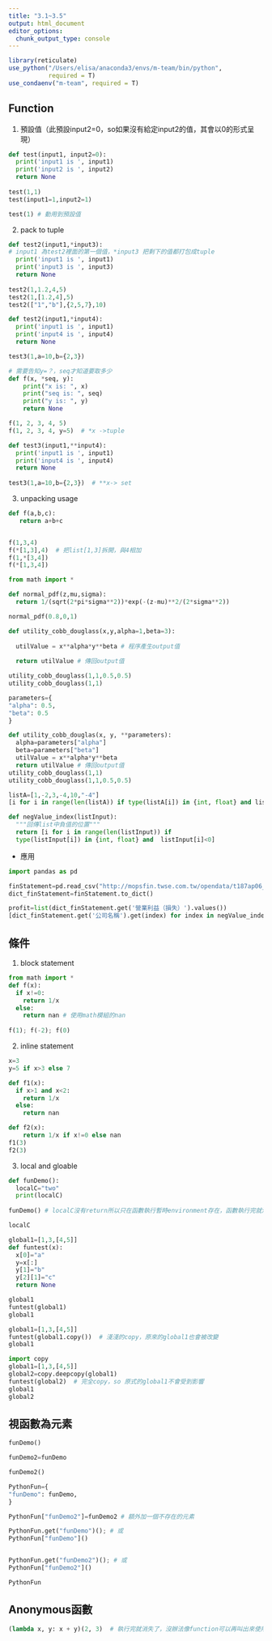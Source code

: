 ```yaml
---
title: "3.1~3.5"
output: html_document
editor_options: 
  chunk_output_type: console
---
```


```r
library(reticulate)
use_python("/Users/elisa/anaconda3/envs/m-team/bin/python",
           required = T)
use_condaenv("m-team", required = T)
```

## Function
1. 預設值（此預設input2=0，so如果沒有給定input2的值，其會以0的形式呈現）
```python
def test(input1, input2=0):
  print('input1 is ', input1)
  print('input2 is ', input2)
  return None
  
test(1,1) 
test(input1=1,input2=1)

test(1) # 動用到預設值
```

2. pack to tuple
```python
def test2(input1,*input3):  
# input1 為test2裡面的第一個值，*input3 把剩下的值都打包成tuple
  print('input1 is ', input1)
  print('input3 is ', input3)
  return None
 
test2(1,1.2,4,5)
test2(1,[1.2,4],5)
test2(["1","b"],{2,5,7},10)
```

```python
def test2(input1,*input4):
  print('input1 is ', input1)
  print('input4 is ', input4)
  return None

test3(1,a=10,b={2,3})
```

```python
# 需要告知y=？，seq才知道要取多少
def f(x, *seq, y):
    print("x is: ", x)
    print("seq is: ", seq)
    print("y is: ", y)
    return None

f(1, 2, 3, 4, 5)
f(1, 2, 3, 4, y=5)  # *x ->tuple
```

```python
def test3(input1,**input4):
  print('input1 is ', input1)
  print('input4 is ', input4)
  return None
 
test3(1,a=10,b={2,3})  # **x-> set
```


3. unpacking usage
```python
def f(a,b,c):
   return a+b+c


f(1,3,4)
f(*[1,3],4)  # 把list[1,3]拆開，與4相加
f(1,*[3,4])
f(*[1,3,4])
```

```python
from math import *

def normal_pdf(z,mu,sigma):
  return 1/(sqrt(2*pi*sigma**2))*exp(-(z-mu)**2/(2*sigma**2))

normal_pdf(0.8,0,1)
```

```python
def utility_cobb_douglass(x,y,alpha=1,beta=3):
  
  utilValue = x**alpha*y**beta # 程序產生output值
  
  return utilValue # 傳回output值

utility_cobb_douglass(1,1,0.5,0.5)
utility_cobb_douglass(1,1)
```

```python
parameters={
"alpha": 0.5,
"beta": 0.5
}
```

```python
def utility_cobb_douglas(x, y, **parameters):
  alpha=parameters["alpha"]
  beta=parameters["beta"]
  utilValue = x**alpha*y**beta 
  return utilValue # 傳回output值
utility_cobb_douglass(1,1)
utility_cobb_douglass(1,1,0.5,0.5)
```

```python
listA=[1,-2,3,-4,10,"-4"]
[i for i in range(len(listA)) if type(listA[i]) in {int, float} and listA[i]<0]

def negValue_index(listInput):
  """回傳list中負值的位置"""
  return [i for i in range(len(listInput)) if 
  type(listInput[i]) in {int, float} and  listInput[i]<0]

```
- 應用
```python
import pandas as pd

finStatement=pd.read_csv("http://mopsfin.twse.com.tw/opendata/t187ap06_O_ci.csv")
dict_finStatement=finStatement.to_dict()
```
```python
profit=list(dict_finStatement.get('營業利益（損失）').values())
[dict_finStatement.get('公司名稱').get(index) for index in negValue_index(profit)]
```

## 條件
1. block statement
```python
from math import *
def f(x):
  if x!=0:
    return 1/x
  else:
    return nan # 使用math模組的nan
    
f(1); f(-2); f(0)
```

2. inline statement
```python
x=3
y=5 if x>3 else 7

def f1(x):
  if x>1 and x<2:
    return 1/x
  else:
    return nan

def f2(x):
    return 1/x if x!=0 else nan
f1(3)
f2(3)
```

3. local and gloable
```python
def funDemo():
  localC="two"
  print(localC)
  
funDemo() # localC沒有return所以只在函數執行暫時environment存在，函數執行完就消失了。

localC
```

```python
global1=[1,3,[4,5]]
def funtest(x):
  x[0]="a"
  y=x[:]
  y[1]="b"
  y[2][1]="c"
  return None

global1
funtest(global1)
global1
```

```python
global1=[1,3,[4,5]]
funtest(global1.copy())  # 淺淺的copy，原來的global1也會被改變
global1

import copy 
global1=[1,3,[4,5]]
global2=copy.deepcopy(global1)
funtest(global2)  # 完全copy，so 原式的global1不會受到影響
global1
global2
```


## 視函數為元素
```python
funDemo()

funDemo2=funDemo

funDemo2()
```

```python
PythonFun={
"funDemo": funDemo,
}

PythonFun["funDemo2"]=funDemo2 # 額外加一個不存在的元素

PythonFun.get("funDemo")(); # 或
PythonFun["funDemo"]()


PythonFun.get("funDemo2")(); # 或
PythonFun["funDemo2"]()

PythonFun
```

## Anonymous函數
```python
(lambda x, y: x + y)(2, 3)  # 執行完就消失了，沒辦法像function可以再叫出來使用
```


